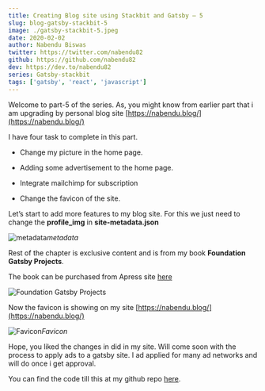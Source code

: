 ```yaml
---
title: Creating Blog site using Stackbit and Gatsby — 5
slug: blog-gatsby-stackbit-5
image: ./gatsby-stackbit-5.jpeg
date: 2020-02-02
author: Nabendu Biswas
twitter: https://twitter.com/nabendu82
github: https://github.com/nabendu82
dev: https://dev.to/nabendu82
series: Gatsby-stackbit
tags: ['gatsby', 'react', 'javascript']
---
```


Welcome to part-5 of the series. As, you might know from earlier part that i am upgrading by personal blog site [https://nabendu.blog/](https://nabendu.blog/)

I have four task to complete in this part.

* Change my picture in the home page.

* Adding some advertisement to the home page.

* Integrate mailchimp for subscription

* Change the favicon of the site.

Let’s start to add more features to my blog site. For this we just need to change the **profile_img** in **site-metadata.json**

![metadata](https://ik.imagekit.io/thewebdev/Gatsby_Stackbit/5/1_pgV_JgBYiq.png)*metadata*

Rest of the chapter is exclusive content and is from my book **Foundation Gatsby Projects**.

The book can be purchased from Apress site <a href="https://www.apress.com/in/book/9781484265574" target="_blank" rel="noopener noreferrer">here</a>




<div className={styles.image__small}>

![Foundation Gatsby Projects](https://res.cloudinary.com/dxkxvfo2o/image/upload/v1609570264/Foundation_Gatsby_zilffx.jpg)

</div>

Now the favicon is showing on my site [https://nabendu.blog/](https://nabendu.blog/)

![Favicon](https://ik.imagekit.io/thewebdev/Gatsby_Stackbit/5/14_qlxdplydCA.png)*Favicon*

Hope, you liked the changes in did in my site. Will come soon with the process to apply ads to a gatsby site. I ad applied for many ad networks and will do once i get approval.

You can find the code till this at my github repo [here](https://github.com/nabendu82/nabendu-blog).
